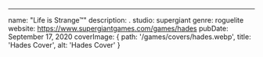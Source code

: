 ---
name: "Life is Strange™"
description: .
studio: supergiant
genre: roguelite
website: https://www.supergiantgames.com/games/hades
pubDate: September 17, 2020
coverImage:
  { path: '/games/covers/hades.webp', title: 'Hades Cover', alt: 'Hades Cover' }
